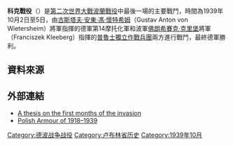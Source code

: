 {{Infobox Military Conflict
| conflict    = 科克戰役
| partof      = [[波蘭戰役|波蘭戰役]]
| image       = Bitwa pod Kockiem.jpg
| caption     = 
| date        = 1939年10月2日至5日
| place       = 波蘭[[科茨克|科克]]附近
| result      = 波軍戰術性勝利<br />德軍戰略性勝利
| combatant1  = {{flagicon|Poland}} [[波蘭第二共和國|波蘭]]
| combatant2  = {{flagicon|Nazi Germany}} [[納粹德國|德國]]
| commander1  = {{flagicon|Poland}} [[佛朗希賽克·克里堡|佛朗希賽克·克里堡]]
| commander2  = {{flagicon|Nazi Germany}} [[古斯塔夫·安東·馮·懷特希姆|古斯塔夫·安東·馮·懷特希姆]]
| strength1   = [[普魯士獨立作戰兵團|普魯士獨立作戰兵團]]（18,000）
| strength2   = [[第14摩托化軍_(德軍)|第14摩托化軍]]（30,000）
| casualties1 = 250–300人傷亡<br />17,000人被俘<ref>{{cite web|url=http://www.wojsko-polskie.pl/articles/view/3062|title=Battle of Kock|date=7 October 2005|publisher=Polish-Military.pl|language=pl|accessdate=27 February 2009|deadurl=yes|archiveurl=https://web.archive.org/web/20090218140130/http://www.wojsko-polskie.pl/articles/view/3062|archivedate=2009年2月18日}}</ref>
| casualties2 = 300–500人傷亡<br />185人被俘     
| campaignbox = 
}}

{{Campaignbox Polish September Campaign}}

'''科克戰役'''（{{lang-de|'''Schlacht bei Kock'''}}）是[[第二次世界大戰|第二次世界大戰]][[波蘭戰役|波蘭戰役]]中最後一場的主要戰鬥，時間為1939年10月2日至5日，由[[古斯塔夫·安東·馮·懷特希姆|古斯塔夫·安東·馮·懷特希姆]]（Gustav Anton von Wietersheim）將軍指揮的德軍第14摩托化軍和波軍[[佛朗希賽克·克里堡|佛朗希賽克·克里堡]]將軍（Franciszek Kleeberg）指揮的[[普魯士獨立作戰兵團|普魯士獨立作戰兵團]]兩方進行戰鬥，最終德軍勝利。
==資料來源==
{{reflist}}
==外部連結==
* [http://www.angelfire.com/ct/ww2europe/1939.html A thesis on the first months of the invasion] {{Wayback|url=http://www.angelfire.com/ct/ww2europe/1939.html |date=20210126024855 }}
* [https://web.archive.org/web/20110604040206/http://republika.pl/derela/armcarpl.htm Polish Armour of 1918–1939]

{{DEFAULTSORT:Kock}}
[[Category:德波战争战役|Category:德波战争战役]]
[[Category:卢布林省历史|Category:卢布林省历史]]
[[Category:1939年10月|Category:1939年10月]]